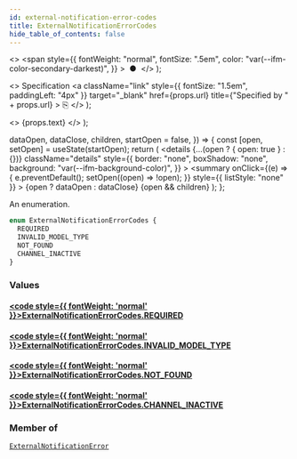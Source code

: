 ```yaml
---
id: external-notification-error-codes
title: ExternalNotificationErrorCodes
hide_table_of_contents: false
---
```


  <>
    <span
      style={{
        fontWeight: "normal",
        fontSize: ".5em",
        color: "var(--ifm-color-secondary-darkest)",
      }}
    >
      &nbsp;●&nbsp;
    </span>
  </>
);

  <>
    Specification
    <a
      className="link"
      style={{ fontSize: "1.5em", paddingLeft: "4px" }}
      target="\_blank"
      href={props.url}
      title={"Specified by " + props.url}
    >
      ⎘
    </a>
  </>
);

  <>
    <span className={props.class}>{props.text}</span>
  </>
);


  dataOpen,
  dataClose,
  children,
  startOpen = false,
}) => {
  const [open, setOpen] = useState(startOpen);
  return (
    <details
      {...(open ? { open: true } : {})}
      className="details"
      style={{
        border: "none",
        boxShadow: "none",
        background: "var(--ifm-background-color)",
      }}
    >
      <summary
        onClick={(e) => {
          e.preventDefault();
          setOpen((open) => !open);
        }}
        style={{ listStyle: "none" }}
      >
        {open ? dataOpen : dataClose}
      </summary>
      {open && children}
    </details>
  );
};

An enumeration.

```graphql
enum ExternalNotificationErrorCodes {
  REQUIRED
  INVALID_MODEL_TYPE
  NOT_FOUND
  CHANNEL_INACTIVE
}
```

### Values

#### [<code style={{ fontWeight: 'normal' }}>ExternalNotificationErrorCodes.<b>REQUIRED</b></code>](#)

>

#### [<code style={{ fontWeight: 'normal' }}>ExternalNotificationErrorCodes.<b>INVALID_MODEL_TYPE</b></code>](#)

>

#### [<code style={{ fontWeight: 'normal' }}>ExternalNotificationErrorCodes.<b>NOT_FOUND</b></code>](#)

>

#### [<code style={{ fontWeight: 'normal' }}>ExternalNotificationErrorCodes.<b>CHANNEL_INACTIVE</b></code>](#)

>

### Member of

[`ExternalNotificationError`](../../../api-reference/miscellaneous/objects/external-notification-error) <Badge class="badge badge--secondary" text="object"/>
